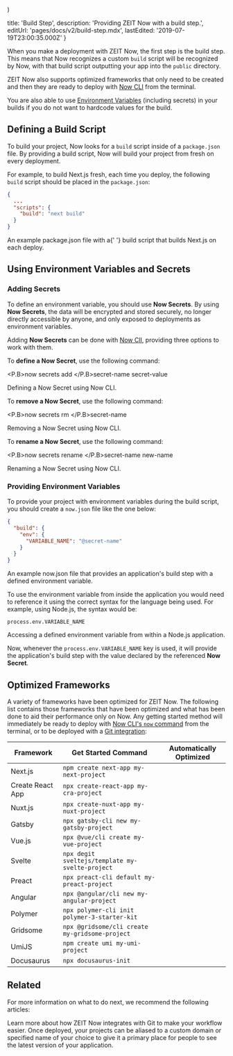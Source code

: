 
  <Center>
    <CheckmarkInCircle size="24" />
  </Center>
)

  title: 'Build Step',
  description: 'Providing ZEIT Now with a build step.',
  editUrl: 'pages/docs/v2/build-step.mdx',
  lastEdited: '2019-07-19T23:00:35.000Z'
}

When you make a deployment with ZEIT Now, the first step is the build step. This means that Now recognizes a custom `build` script will be recognized by Now, with that build script outputting your app into the `public` directory.

ZEIT Now also supports optimized frameworks that only need to be created and then they are ready to deploy with [Now CLI](/download) from the terminal.

You are also able to use [Environment Variables](#using-environment-variables-and-secrets) (including secrets) in your builds if you do not want to hardcode values for the build.

## Defining a Build Script

To build your project, Now looks for a `build` script inside of a `package.json` file. By providing a build script, Now will build your project from fresh on every deployment.

For example, to build Next.js fresh, each time you deploy, the following `build` script should be placed in the `package.json`:

```json
{
  ...
  "scripts": {
    "build": "next build"
  }
}
```

<Caption>
  An example <InlineCode>package.json</InlineCode> file with a{' '}
  <InlineCode>build</InlineCode> script that builds Next.js on each deploy.
</Caption>

## Using Environment Variables and Secrets

### Adding Secrets

To define an environment variable, you should use **Now Secrets**. By using **Now Secrets**, the data will be encrypted and stored securely, no longer directly accessible by anyone, and only exposed to deployments as environment variables.

Adding **Now Secrets** can be done with [Now ClI](/now), providing three options to work with them.

To **define a Now Secret**, use the following command:

<TerminalInput><P.B>now secrets add </P.B>secret-name secret-value</TerminalInput>
<Caption>Defining a <P.B>Now Secret</P.B> using <GenericLink href="/now">Now CLI</GenericLink>.</Caption>

To **remove a Now Secret**, use the following command:

<TerminalInput><P.B>now secrets rm </P.B>secret-name</TerminalInput>
<Caption>Removing a <P.B>Now Secret</P.B> using <GenericLink href="/now">Now CLI</GenericLink>.</Caption>

To **rename a Now Secret**, use the following command:

<TerminalInput><P.B>now secrets rename </P.B>secret-name new-name</TerminalInput>
<Caption>Renaming a <P.B>Now Secret</P.B> using <GenericLink href="/now">Now CLI</GenericLink>.</Caption>

### Providing Environment Variables

To provide your project with environment variables during the build script, you should create a `now.json` file like the one below:

```json
{
  "build": {
    "env": {
      "VARIABLE_NAME": "@secret-name"
    }
  }
}
```

<Caption>
  An example <InlineCode>now.json</InlineCode> file that provides an
  application's build step with a defined environment variable.
</Caption>

To use the environment variable from inside the application you would need to reference it using the correct syntax for the language being used. For example, using Node.js, the syntax would be:

```
process.env.VARIABLE_NAME
```

<Caption>
  Accessing a defined environment variable from within a Node.js application.
</Caption>

Now, whenever the `process.env.VARIABLE_NAME` key is used, it will provide the application's build step with the value declared by the referenced **Now Secret**.

## Optimized Frameworks

A variety of frameworks have been optimized for ZEIT Now. The following list contains those frameworks that have been optimized and what has been done to aid their performance only on Now. Any getting started method will immediately be ready to deploy with [Now CLI's `now` command](/downlaod) from the terminal, or to be deployed with a [Git integration](/docs/v2/git-integration):

| Framework        | Get Started Command                             | Automatically Optimized   |
| ---------------- | ----------------------------------------------- | ------------------------- |
| Next.js          | `npm create next-app my-next-project`           | <CenteredIcon size="24"/> |
| Create React App | `npx create-react-app my-cra-project`           | <CenteredIcon size="24"/> |
| Nuxt.js          | `npx create-nuxt-app my-nuxt-project`           | <CenteredIcon size="24"/> |
| Gatsby           | `npx gatsby-cli new my-gatsby-project`          | <CenteredIcon size="24"/> |
| Vue.js           | `npx @vue/cli create my-vue-project`            | <CenteredIcon size="24"/> |
| Svelte           | `npx degit sveltejs/template my-svelte-project` | <CenteredIcon size="24"/> |
| Preact           | `npx preact-cli default my-preact-project`      | <CenteredIcon size="24"/> |
| Angular          | `npx @angular/cli new my-angular-project`       | <CenteredIcon size="24"/> |
| Polymer          | `npx polymer-cli init polymer-3-starter-kit`    | <CenteredIcon size="24"/> |
| Gridsome         | `npx @gridsome/cli create my-gridsome-project`  | <CenteredIcon size="24"/> |
| UmiJS            | `npm create umi my-umi-project`                 | <CenteredIcon size="24"/> |
| Docusaurus       | `npx docusaurus-init`                           | <CenteredIcon size="24"/> |

## Related

For more information on what to do next, we recommend the following articles:

<Card title="Git Integration" href="/docs/v2/git-integration">
  Learn more about how ZEIT Now integrates with Git to make your workflow
  easier.
</Card>

<Card title="Custom Domains" href="/docs/v2/custom-domains">
  Once deployed, your projects can be aliased to a custom domain or specified
  name of your choice to give it a primary place for people to see the latest
  version of your application.
</Card>

